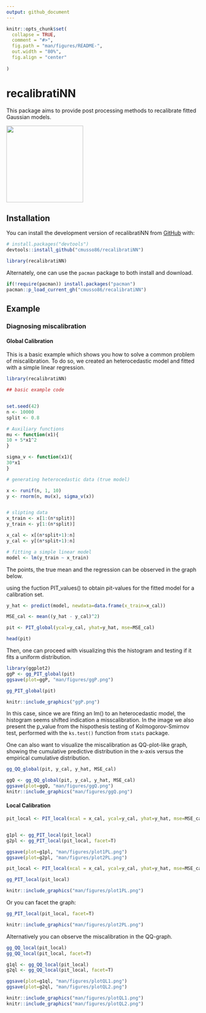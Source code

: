 ```yaml
---
output: github_document
---
```


<!-- README.md is generated from README.Rmd. Please edit that file -->

```r
knitr::opts_chunk$set(
  collapse = TRUE,
  comment = "#>",
  fig.path = "man/figures/README-",
  out.width = "80%",
  fig.align = "center"
  
)
```

# recalibratiNN

<!-- badges: start -->

<!-- badges: end -->

This package aims to provide post processing methods to recalibrate fitted Gaussian models.

![](man/figures/recalibratiNN.png){style="image-align: center;" width="200"}

## Installation

You can install the development version of recalibratiNN from [GitHub](https://github.com/) with:

``` r
# install.packages("devtools")
devtools::install_github("cmusso86/recalibratiNN")

library(recalibratiNN)
```

Alternately, one can use the `pacman` package to both install and download. 

```r
if(!require(pacman)) install.packages("pacman")
pacman::p_load_current_gh("cmusso86/recalibratiNN")
```


## Example

### Diagnosing miscalibration

#### Global Calibration

This is a basic example which shows you how to solve a common problem of miscalibration. 
To do so, we created an heterocedastic model and fitted with a simple linear regression.   

```r
library(recalibratiNN)

## basic example code


set.seed(42)
n <- 10000
split <- 0.8

# Auxiliary functions
mu <- function(x1){
10 + 5*x1^2
}

sigma_v <- function(x1){
30*x1
}

# generating heterocedastic data (true model)

x <- runif(n, 1, 10)
y <- rnorm(n, mu(x), sigma_v(x))


# slipting data 
x_train <- x[1:(n*split)]
y_train <- y[1:(n*split)]

x_cal <- x[(n*split+1):n]
y_cal <- y[(n*split+1):n]

# fitting a simple linear model
model <- lm(y_train ~ x_train)
```

The points, the true mean and the regression can be observed in the graph below.



using the fuction PIT_values() to obtain pit-values for the fitted model for a calibration set.
```r
y_hat <- predict(model, newdata=data.frame(x_train=x_cal))

MSE_cal <- mean((y_hat - y_cal)^2)

pit <- PIT_global(ycal=y_cal, yhat=y_hat, mse=MSE_cal)

head(pit)
```

Then, one can proceed with visualizing this the histogram and testing if it fits a uniform distribution.

```r
library(ggplot2)
ggP <- gg_PIT_global(pit)
ggsave(plot=ggP, "man/figures/ggP.png")
```


```r
gg_PIT_global(pit)
```

```r
knitr::include_graphics("ggP.png")
```

In this case, since we are fiting an lm() to an heterocedastic model, the histogram seems shifted indication a misscalibration. In the image we also present the p_value from the hispothesis testing of Kolmogorov-Smirnov test, performed with the `ks.test()` function from `stats` package.

One can also want to visualize the miscalibration as QQ-plot-like graph, showing the cumulative predictive distribution in the x-axis versus the empirical cumulative distribution. 

```r
gg_QQ_global(pit, y_cal, y_hat, MSE_cal)
```

```r
ggQ <- gg_QQ_global(pit, y_cal, y_hat, MSE_cal)
ggsave(plot=ggQ, "man/figures/ggQ.png")
knitr::include_graphics("man/figures/ggQ.png")
```

#### Local Calibration

```r

pit_local <- PIT_local(xcal = x_cal, ycal=y_cal, yhat=y_hat, mse=MSE_cal)


g1pl <- gg_PIT_local(pit_local)
g2pl <- gg_PIT_local(pit_local, facet=T)

ggsave(plot=g1pl, "man/figures/plot1PL.png")
ggsave(plot=g2pl, "man/figures/plot2PL.png")


```

```r
pit_local <- PIT_local(xcal = x_cal, ycal=y_cal, yhat=y_hat, mse=MSE_cal)

gg_PIT_local(pit_local)

```

```r
knitr::include_graphics("man/figures/plot1PL.png")
```

Or you can facet the graph:

```r
gg_PIT_local(pit_local, facet=T)
```

```r
knitr::include_graphics("man/figures/plot2PL.png")
```

Alternatively you can observe the miscalibration in the QQ-graph.

```r
gg_QQ_local(pit_local)
gg_QQ_local(pit_local, facet=T)

```

```r

g1ql <- gg_QQ_local(pit_local)
g2ql <- gg_QQ_local(pit_local, facet=T)

ggsave(plot=g1ql, "man/figures/plotQL1.png")
ggsave(plot=g2ql, "man/figures/plotQL2.png")
```

```r
knitr::include_graphics("man/figures/plotQL1.png")
knitr::include_graphics("man/figures/plotQL2.png")
```


